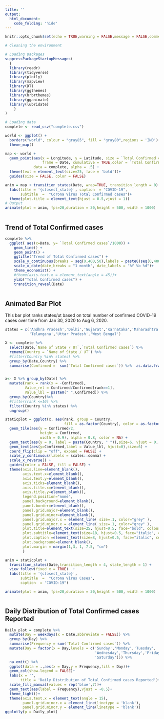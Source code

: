```yaml
---
title: ''
output:
  html_document:
    code_folding: "hide"
---
```


```r
knitr::opts_chunk$set(echo = TRUE,warning = FALSE,message = FALSE,comment = NA,fig.width = 10)
```

```r
# Cleaning the environment

# Loading packages
suppressPackageStartupMessages(
  {
  library(readr)
  library(tidyverse)
  library(plotly)
  library(mapview)
  library(DT)
  library(ggthemes)
  library(hrbrthemes)
  library(gganimate)
  library(lubridate)
    }
)

# Loading data
complete <- read_csv("complete.csv")
```



```r
world <- ggplot() +
  borders("world", colour = "gray85", fill = "gray80",regions = 'IND') +
  theme_map()

map <- world +
  geom_point(aes(x = Longitude, y = Latitude, size = `Total Confirmed cases`, 
                 frame = Date, cumulative = TRUE,color = `Total Confirmed cases`),
             data = complete, alpha = .5) +
  theme(text = element_text(size=25, face = 'bold'))+
  guides(size = FALSE, color = FALSE)

anim = map + transition_states(Date, wrap=TRUE, transition_length = 0) +
  labs(title = '{closest_state}', caption  = "COVID-19",  
       subtitle  =  "Corona Virus Total Confirmed cases")+
  theme(plot.title = element_text(hjust = 0.5,vjust = 1))
# Output
animate(plot = anim, fps=20,duration = 30,height = 500, width = 1000)
```

```r

```

## Trend of Total Confirmed cases

```r
complete %>%
  ggplot( aes(x=Date, y= `Total Confirmed cases`/1000)) +
    geom_line() +
    geom_point() +
    ggtitle("Trend of Total Confirmed cases") +
    scale_y_continuous(breaks = seq(0,400,50),labels = paste0(seq(0,400,50),'K'))+
    scale_x_date(date_breaks = "1 month", date_labels = "%Y %b %d")+
    theme_economist() +
    #theme(axis.text.x = element_text(angle = 45))+
    ylab("Total Confirmed cases") +
    transition_reveal(Date)

```

```r

```
## Animated Bar Plot

This bar plot ranks states/ut based on total number of confirmed COVID-19 cases over time from Jan 30, 2020 to Aug 6, 2020.
```r
states = c('Andhra Pradesh','Delhi','Gujarat','Karnataka','Maharashtra','Rajasthan','Tamil Nadu',
           'Telangana','Uttar Pradesh','West Bengal')

X <- complete %>% 
  select(Date,`Name of State / UT`,`Total Confirmed cases`) %>% 
  rename(Country = `Name of State / UT`) %>% 
  #filter(Country %in% states) %>% 
  group_by(Date,Country) %>%
  summarise(Confirmed =  sum(`Total Confirmed cases`)) %>%  as.data.frame()


x<- X %>% group_by(Date) %>%
  mutate(rank = rank(x = -Confirmed),
         Value_rel = Confirmed/Confirmed[rank==1],
         Value_lbl = paste0(" ",Confirmed)) %>%
  group_by(Country)%>%
  #filter(rank <=10) %>%
  filter(Country %in% states) %>% 
  ungroup()

staticplot = ggplot(x, aes(rank, group = Country, 
                           fill = as.factor(Country), color = as.factor(Country))) +
  geom_tile(aes(y = Confirmed/2,
                height = Confirmed,
                width = 0.9), alpha = 0.8, color = NA) +
  geom_text(aes(y = 0, label = paste(Country, " ")),size=6, vjust = 0, hjust = 1) +
  geom_text(aes(y=Confirmed,label = Value_lbl, hjust=0),size=6) +
  coord_flip(clip = "off", expand = FALSE) +
  scale_y_continuous(labels = scales::comma) +
  scale_x_reverse() +
  guides(color = FALSE, fill = FALSE) +
  theme(axis.line=element_blank(),
        axis.text.x=element_blank(),
        axis.text.y=element_blank(),
        axis.ticks=element_blank(),
        axis.title.x=element_blank(),
        axis.title.y=element_blank(),
        legend.position="none",
        panel.background=element_blank(),
        panel.border=element_blank(),
        panel.grid.major=element_blank(),
        panel.grid.minor=element_blank(),
        panel.grid.major.x = element_line( size=.1, color="grey" ),
        panel.grid.minor.x = element_line( size=.1, color="grey" ),
        plot.title=element_text(size=25, hjust=0.5, face="bold", colour="grey", vjust=-1),
        plot.subtitle=element_text(size=18, hjust=0.5, face="italic", color="grey"),
        plot.caption =element_text(size=8, hjust=0.5, face="italic", color="grey"),
        plot.background=element_blank(),
        plot.margin = margin(1,3, 1, 7.5, "cm")
        )

anim = staticplot + 
  transition_states(Date,transition_length = 4, state_length = 1) +
  view_follow(fixed_x = TRUE)  +
  labs(title = '{closest_state}',  
       subtitle  =  "Corona Virus Cases",
       caption  = "COVID-19")

animate(plot = anim, fps=20,duration = 30,height = 500, width = 1000)
```

```r

```
## Daily Distribution of Total Confirmed cases Reported
```r
Daily_plot = complete %>% 
  mutate(Day = weekdays(x = Date,abbreviate = FALSE)) %>% 
  group_by(Day) %>% 
  summarise(Frequency = sum(`Total Confirmed cases`)) %>% 
  mutate(Day = factor(x = Day,levels = c('Sunday','Monday','Tuesday',
                                         'Wednesday','Thursday','Friday',
                                         'Saturday'))) %>% 
  na.omit() %>% 
  ggplot(data = .,aes(x = Day,y = Frequency,fill = Day))+
  geom_col(show.legend = FALSE)+
  labs(x = '',
       title = 'Daily Distribution of Total Confirmed cases Reported')+
  scale_fill_manual(values = rep('blue',7))+
  geom_text(aes(label = Frequency),vjust = -0.5)+
  theme_light()+
  theme(axis.text.x = element_text(angle = 15),
        panel.grid.minor.x = element_line(linetype = 'blank'),
        panel.grid.minor.y = element_line(linetype = 'blank'))
ggplotly(p = Daily_plot)
```

